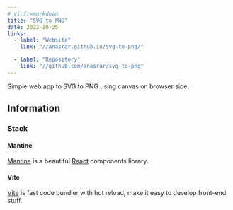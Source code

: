 ```yaml
---
# vi:ft=markdown
title: "SVG to PNG"
date: 2022-10-25
links:
  - label: "Website"
    link: "//anasrar.github.io/svg-to-png/"

  - label: "Repository"
    link: "//github.com/anasrar/svg-to-png"
---
```


Simple web app to SVG to PNG using canvas on browser side.

## Information

### Stack

#### Mantine

[Mantine](//github.com/mantinedev/mantine/) is a beautiful [React](//github.com/facebook/react) components library.

#### Vite

[Vite](//github.com/vitejs/vite) is fast code bundler with hot reload, make it easy to develop front-end stuff.